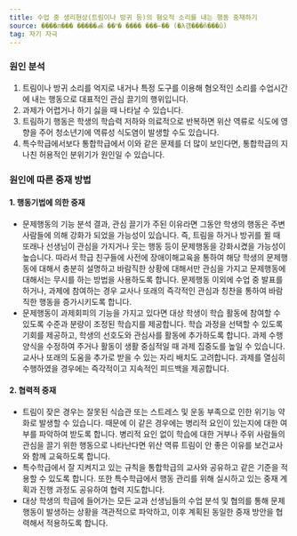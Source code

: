 ```yaml
---
title: 수업 중 생리현상(트림이나 방귀 등)의 혐오적 소리를 내는 행동 중재하기
source: ����л��� �����ൿ ��ʺ� ���� ���̵�� (�λ걤���ñ���û)
tag: 자기 자극
---
```


### 원인 분석

1. 트림이나 방귀 소리를 억지로 내거나 특정 도구를 이용해 혐오적인 소리를 수업시간에 내는 행동으로 대표적인 관심 끌기의 행위입니다.
2. 과제가 어렵거나 하기 싫을 때 나타날 수 있습니다.
3. 트림하기 행동은 학생의 학습력 저하와 의료적으로 반복하면 위산 역류로 식도에 영향을 주어 청소년기에 역류성 식도염이 발생할 수도 있습니다.
4. 특수학급에서보다 통합학급에서 이와 같은 문제를 더 많이 보인다면, 통합학급의 지나친 허용적인 분위기가 원인일 수 있습니다.

### 원인에 따른 중재 방법

#### 1. 행동기법에 의한 중재

- 문제행동의 기능 분석 결과, 관심 끌기가 주된 이유라면 그동안 학생의 행동은 주변 사람들에 의해 강화가 되었을 가능성이 있습니다. 즉, 트림을 하거나 방귀를 뀔 때 또래나 선생님이 관심을 가지거나 웃는 행동 등이 문제행동을 강화시켰을 가능성이 높습니다. 따라서 학급 친구들에 사전에 장애이해교육을 통하여 해당 학생의 문제행동에 대해서 충분히 설명하고 바람직한 상황에 대해서만 관심을 가지고 문제행동에 대해서는 무시를 하는 방법을 사용하도록 합니다. 문제행동 이외에 수업 중 발표를 하거나, 과제에 참여하는 경우 교사나 또래의 즉각적인 관심과 칭찬을 통하여 바람직한 행동을 증가시키도록 합니다.
- 문제행동이 과제회피의 기능을 가지고 있다면 대상 학생이 학습 활동에 참여할 수 있도록 수준과 분량이 조정된 학습지를 제공합니다. 학습 과정을 선택할 수 있도록 기회를 제공하고, 학생의 선호도와 관심사를 활동에 추가하도록 합니다. 과제 수행 양식을 수정하여 주거나 활동이 생활 중심적일 때 과제 집중도를 높일 수 있습니다. 교사나 또래의 도움을 추가로 받을 수 있는 자리 배치도 고려합니다. 과제를 열심히 수행하였을 경우에는 즉각적이고 지속적인 피드백을 제공합니다.

#### 2. 협력적 중재

- 트림이 잦은 경우는 잘못된 식습관 또는 스트레스 및 운동 부족으로 인한 위기능 약화로 발생할 수 있습니다. 때문에 이 같은 경우에는 병리적 요인이 있는지에 대한 여부를 파악하여 받도록 합니다. 병리적 요인 없이 학습에 대한 거부나 주위 사람들의 관심을 끌기 위한 행동으로 나타난다면 위산 역류 트림이 안 좋은 이유를 보건교사와 함께 교육하도록 합니다.
- 특수학급에서 잘 지켜지고 있는 규칙을 통합학급의 교사와 공유하고 같은 기준을 적용할 수 있도록 합니다. 또한 특수학급에서 행동 관리를 위해 실시하고 있는 중재 계획과 진행 과정도 공유하여 협력 지도합니다.
- 대상 학생의 학급에 들어가는 모든 교과 선생님들의 수업 분석 및 협의를 통해 문제행동이 발생하는 상황을 객관적으로 파악하고, 이후 계획된 동일한 중재 방안을 협력해서 적용하도록 합니다.
